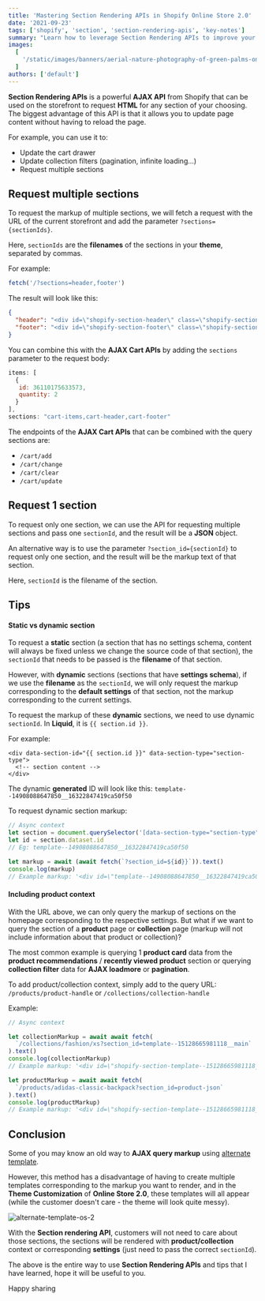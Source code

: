 ```yaml
---
title: 'Mastering Section Rendering APIs in Shopify Online Store 2.0'
date: '2021-09-23'
tags: ['shopify', 'section', 'section-rendering-apis', 'key-notes']
summary: "Learn how to leverage Section Rendering APIs to improve your Shopify store's performance and create dynamic, context-specific sections. Discover tips for querying dynamic section markup, including product and collection context"
images:
  [
    '/static/images/banners/aerial-nature-photography-of-green-palms-on-seashore-during-daytime__reallynattu__atSUvc1hMwk.jpeg',
  ]
authors: ['default']
---
```


**Section Rendering APIs** is a powerful **AJAX API** from Shopify that can be used on the storefront to request **HTML** for any section of your choosing.
The biggest advantage of this API is that it allows you to update page content without having to reload the page.

For example, you can use it to:

- Update the cart drawer
- Update collection filters (pagination, infinite loading...)
- Request multiple sections

## Request multiple sections

To request the markup of multiple sections, we will fetch a request with the URL of the current storefront and add the parameter `?sections={sectionIds}`.

Here, `sectionIds` are the **filenames** of the sections in your **theme**, separated by commas.

For example:

```javascript
fetch('/?sections=header,footer')
```

The result will look like this:

```json showLineNumbers
{
  "header": "<div id=\"shopify-section-header\" class=\"shopify-section\">\n<!-- section content -->\n</div>",
  "footer": "<div id=\"shopify-section-footer\" class=\"shopify-section\">\n<!-- section content -->\n</div>"
}
```

You can combine this with the **AJAX Cart APIs** by adding the `sections` parameter to the request body:

```javascript showLineNumbers
items: [
  {
   id: 36110175633573,
   quantity: 2
  }
],
sections: "cart-items,cart-header,cart-footer"
```

The endpoints of the **AJAX Cart APIs** that can be combined with the query sections are:

- `/cart/add`
- `/cart/change`
- `/cart/clear`
- `/cart/update`

## Request 1 section

To request only one section, we can use the API for requesting multiple sections and pass one `sectionId`, and the result will be a **JSON** object.

An alternative way is to use the parameter `?section_id={sectionId}` to request only one section, and the result will be the markup text of that section.

Here, `sectionId` is the filename of the section.

## Tips

#### <Twemoji emoji="keycap-1" /> Static vs dynamic section

To request a **static** section (a section that has no settings schema, content will always be fixed unless we change the source code of that section), the `sectionId` that needs to be passed is the **filename** of that section.

However, with **dynamic** sections (sections that have **settings schema**), if we use the **filename** as the `sectionId`, we will only request the markup corresponding to the **default settings** of that section, not the markup corresponding to the current settings.

To request the markup of these **dynamic** sections, we need to use dynamic `sectionId`. In **Liquid**, it is `{{ section.id }}`.

For example:

```html:section-type.liquid showLineNumbers
<div data-section-id="{{ section.id }}" data-section-type="section-type">
  <!-- section content -->
</div>
```

The dynamic **generated** ID will look like this: `template--14908088647850__16322847419ca50f50`

To request dynamic section markup:

```js showLineNumbers
// Async context
let section = document.querySelector('[data-section-type="section-type"]')
let id = section.dataset.id
// Eg: template--14908088647850__16322847419ca50f50

let markup = await (await fetch(`?section_id=${id}}`)).text()
console.log(markup)
// Example markup: '<div id=\"template--14908088647850__16322847419ca50f50\">\n<!-- section content -->\n</div>''
```

#### <Twemoji emoji="keycap-2" /> Including product context

With the URL above, we can only query the markup of sections on the homepage corresponding to the respective settings. But what if we want to query the section of a **product** page or **collection** page (markup will not include information about that product or collection)?

The most common example is querying 1 **product card** data from the **product recommendations** / **recently viewed product** section or querying **collection filter** data for **AJAX loadmore** or **pagination**.

To add product/collection context, simply add to the query URL: `/products/product-handle` or `/collections/collection-handle`

Example:

```javascript showLineNumbers
// Async context

let collectionMarkup = await await fetch(
  `/collections/fashion/xs?section_id=template--15128665981118__main`
).text()
console.log(collectionMarkup)
// Example markup: '<div id=\"shopify-section-template--15128665981118__main\">\n<!-- section content -->\n</div>''

let productMarkup = await await fetch(
  `/products/adidas-classic-backpack?section_id=product-json`
).text()
console.log(productMarkup)
// Example markup: '<div id=\"shopify-section-template--15128665981118__main\">\n<!-- section content -->\n</div>''
```

## Conclusion

Some of you may know an old way to **AJAX query markup** using [alternate template](https://www.shopify.com/partners/blog/shopify-alternate-templates).

However, this method has a disadvantage of having to create multiple templates corresponding to the markup you want to render, and in the **Theme Customization** of **Online Store 2.0**, these templates will all appear (while the customer doesn't care - the theme will look quite messy).

![alternate-template-os-2](/static/images/alternate-template-os-2.png)

With the **Section rendering API**, customers will not need to care about those sections, the sections will be rendered with **product/collection** context or corresponding **settings** (just need to pass the correct `sectionId`).

The above is the entire way to use **Section Rendering APIs** and tips that I have learned, hope it will be useful to you.

Happy sharing <Twemoji emoji="clinking-beer-mugs" />
